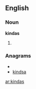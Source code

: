==English==

===Noun===
'''kindas'''

# {{plural of|[[kinda]]}}

===Anagrams===
* {{alphagram|adikns}}
* [[kindsa#English|kindsa]]

[[ar:kindas]]